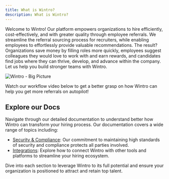 ```yaml
---
title: What is Wintro?
description: What is Wintro?
---
```


Welcome to Wintro! Our platform empowers organizations to hire efficiently, cost-effectively, and with greater quality through employee referrals. We streamline the referral sourcing process for recruiters, while enabling employees to effortlessly provide valuable recommendations. The result? Organizations save money by filling roles more quickly, employees suggest colleagues they would love to work with and earn rewards, and candidates find jobs where they can thrive, develop, and advance within the company. Let us help you build stronger teams with Wintro.

![Wintro - Big Picture](/big_picture.png "Wintro - Big Picture")

Watch our workflow video below to get a better grasp on how Wintro can help you get more referrals on autopilot!

<YouTube
  class="rounded-2xl"
  id="techno"
  title="Wintro - How it Works"
  videoId="N8F6FXV52ZY"
/>

## Explore our Docs

Navigate through our detailed documentation to understand better how Wintro can transform your hiring process. Our documentation covers a wide range of topics including:

- [Security & Compliance](/security-compliance/general): Our commitment to maintaining high standards of security and compliance protects all parties involved.
- [Integrations](/integrations/bamboohr): Explore how to connect Wintro with other tools and platforms to streamline your hiring ecosystem.

Dive into each section to leverage Wintro to its full potential and ensure your organization is positioned to attract and retain top talent.
